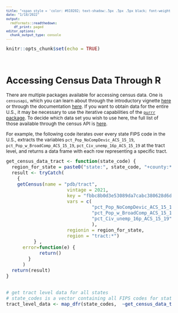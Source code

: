 ```yaml
---
title: "<span style = 'color: #610202; text-shadow:.5px .5px .5px black; font-weight: bold; '> • Census Data Reference Sheet •</span>"
date: "1/18/2022"
output: 
  rmdformats::readthedown:
    df_print: paged
editor_options: 
  chunk_output_type: console
---
```


<style type="text/css">
/* style information here: https://stackoverflow.com/questions/25646333/code-chunk-font-size-in-rmarkdown-with-knitr-and-latex */

body, td {
   font-size: 12px;
}
code.r {
/* this controls font size for code echoed from the chunk */
  font-size: 12px;
}
pre {
 /* this controls font size in the chunk */
  font-size: 10px
}
</style>



```r
knitr::opts_chunk$set(echo = TRUE)
```

<br>

# Accessing Census Data Through R 

There are multiple packages available for accessing census data. One is ```censusapi```, which you can learn about through the introductory vignette [here](https://cran.r-project.org/web/packages/censusapi/vignettes/getting-started.html) or through the documentation [here](https://cran.r-project.org/web/packages/censusapi/censusapi.pdf). If you want to obtain data for the entire U.S., it may be necessary to use the iterative capabilities of the [```purrr``` package](https://cran.r-project.org/web/packages/purrr/purrr.pdf).  To decide which data set you wish to use here, the full list of those available through the census API is [here](https://api.census.gov/data.html). 

For example, the following code iterates over every state FIPS code in the U.S., extracts the variables ```pct_Pop_NoCompDevic_ACS_15_19```, ```pct_Pop_w_BroadComp_ACS_15_19```, ```pct_Civ_unemp_16p_ACS_15_19``` at the tract level, and returns a data frame with each row representing a specific tract.



```r

get_census_data_tract <- function(state_code) {
  region_for_state = paste0("state:", state_code, "+county:*")
  result <- tryCatch( 
    {
    getCensus(name = "pdb/tract",
                      vintage = 2021,
                      key = "fbbc8b0d3e53089da7cabc380628d6d46ae00444",
                      vars = c( 
                               "pct_Pop_NoCompDevic_ACS_15_19",
                               "pct_Pop_w_BroadComp_ACS_15_19",
                               "pct_Civ_unemp_16p_ACS_15_19"
                               ),
                      regionin = region_for_state,
                      region = "tract:*")
          } ,
      error=function(e) {
            return()
        } 
      )
  return(result)
}


# get tract level data for all states
# state_codes is a vector containing all FIPS codes for states in the U.S.
tract_level_data <- map_dfr(state_codes,  ~get_census_data_tract(.x))

```

```r

```

